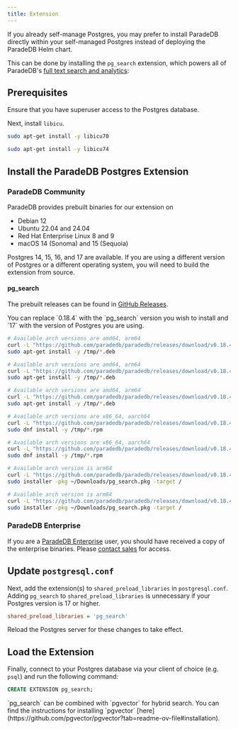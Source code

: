 ```yaml
---
title: Extension
---
```


If you already self-manage Postgres, you may prefer to install ParadeDB directly within your self-managed
Postgres instead of deploying the ParadeDB Helm chart.

This can be done by installing the `pg_search` extension, which powers all of ParadeDB's [full text search and analytics](/documentation):

## Prerequisites

Ensure that you have superuser access to the Postgres database.

Next, install `libicu`.

<CodeGroup>

```bash Ubuntu 20.04 or 22.04
sudo apt-get install -y libicu70
```

```bash Ubuntu 24.04
sudo apt-get install -y libicu74
```

</CodeGroup>

## Install the ParadeDB Postgres Extension

### ParadeDB Community

ParadeDB provides prebuilt binaries for our extension on

- Debian 12
- Ubuntu 22.04 and 24.04
- Red Hat Enterprise Linux 8 and 9
- macOS 14 (Sonoma) and 15 (Sequoia)

Postgres 14, 15, 16, and 17 are available. If you are using a different version of Postgres or a different operating system, you will need to build the extension from source.

#### pg_search

The prebuilt releases can be found in [GitHub Releases](https://github.com/paradedb/paradedb/releases/latest).

<Note>
  You can replace `0.18.4` with the `pg_search` version you wish to install and
  `17` with the version of Postgres you are using.
</Note>

<CodeGroup>

```bash Ubuntu 24.04
# Available arch versions are amd64, arm64
curl -L "https://github.com/paradedb/paradedb/releases/download/v0.18.4/postgresql-17-pg-search_0.18.4-1PARADEDB-noble_amd64.deb" -o /tmp/pg_search.deb
sudo apt-get install -y /tmp/*.deb
```

```bash Ubuntu 22.04
# Available arch versions are amd64, arm64
curl -L "https://github.com/paradedb/paradedb/releases/download/v0.18.4/postgresql-17-pg-search_0.18.4-1PARADEDB-jammy_amd64.deb" -o /tmp/pg_search.deb
sudo apt-get install -y /tmp/*.deb
```

```bash Debian 12
# Available arch versions are amd64, arm64
curl -L "https://github.com/paradedb/paradedb/releases/download/v0.18.4/postgresql-17-pg-search_0.18.4-1PARADEDB-bookworm_amd64.deb" -o /tmp/pg_search.deb
sudo apt-get install -y /tmp/*.deb
```

```bash RHEL 9
# Available arch versions are x86_64, aarch64
curl -L "https://github.com/paradedb/paradedb/releases/download/v0.18.4/pg_search_17-0.18.4-1PARADEDB.el9.x86_64.rpm" -o /tmp/pg_search.rpm
sudo dnf install -y /tmp/*.rpm
```

```bash RHEL 8
# Available arch versions are x86_64, aarch64
curl -L "https://github.com/paradedb/paradedb/releases/download/v0.18.4/pg_search_17-0.18.4-1PARADEDB.el8.x86_64.rpm" -o /tmp/pg_search.rpm
sudo dnf install -y /tmp/*.rpm
```

```bash macOS 15 (Sequoia)
# Available arch version is arm64
curl -L "https://github.com/paradedb/paradedb/releases/download/v0.18.4/pg_search@17--0.18.4.arm64_sequoia.pkg" -o ~/Downloads/pg_search.pkg
sudo installer -pkg ~/Downloads/pg_search.pkg -target /
```

```bash macOS 14 (Sonoma)
# Available arch version is arm64
curl -L "https://github.com/paradedb/paradedb/releases/download/v0.18.4/pg_search@17--0.18.4.arm64_sonoma.pkg" -o ~/Downloads/pg_search.pkg
sudo installer -pkg ~/Downloads/pg_search.pkg -target /
```

</CodeGroup>

### ParadeDB Enterprise

If you are a [ParadeDB Enterprise](/deploy/enterprise) user, you should have received a copy of the enterprise binaries. Please [contact sales](mailto:sales@paradedb.com) for access.

## Update `postgresql.conf`

Next, add the extension(s) to `shared_preload_libraries` in `postgresql.conf`. Adding `pg_search` to `shared_preload_libraries` is unnecessary if your Postgres version is 17 or higher.

```ini
shared_preload_libraries = 'pg_search'
```

Reload the Postgres server for these changes to take effect.

## Load the Extension

Finally, connect to your Postgres database via your client of choice (e.g. `psql`) and run the following command:

```sql
CREATE EXTENSION pg_search;
```

<Note>
  `pg_search` can be combined with `pgvector` for hybrid search. You can find
  the instructions for installing `pgvector`
  [here](https://github.com/pgvector/pgvector?tab=readme-ov-file#installation).
</Note>

